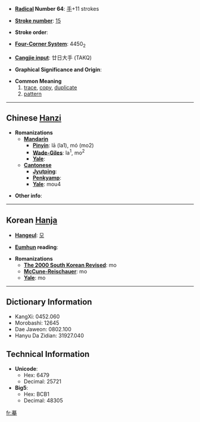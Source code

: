 * '''[[Wiktionary:Chinese radical index| Radical]] Number 64''': [[Wiktionary:Chinese radical index 手|手]]+11 strokes

* '''[[Wiktionary:Chinese total strokes index|Stroke number]]''': [[Wiktionary:Chinese total strokes index 15|15]]

* '''Stroke order''': 

* '''[[Wiktionary:Chinese four corner index|Four-Corner System]]''': 4450<sub>2</sub>

* '''[[Wiktionary:Chinese Cangjie index|Cangjie input]]''': 廿日大手 (TAKQ)

* '''Graphical Significance and Origin''': 

* '''Common Meaning'''
*# [[trace]], [[copy]], [[duplicate]]
*# [[pattern]]

----

== Chinese [[Hanzi]] ==

* '''Romanizations'''
** '''[[Mandarin]]'''
*** '''[[Pinyin]]''': lā (la1), mó (mo2)
*** '''[[Wade-Giles]]''': la<sup>1</sup>, mo<sup>2</sup>
*** '''[[Yale]]''': 
** '''[[Cantonese]]'''
*** '''[[Jyutping]]''':
*** '''[[Penkyamp]]''': 
*** '''[[Yale]]''': mou4

* '''Other info''': 

----

== Korean [[Hanja]] ==

* '''[[Hangeul]]''': [[모]]

* '''[[Eumhun]] reading''': 

* '''Romanizations'''
** '''[[The 2000 South Korean Revised Romanization|The 2000 South Korean Revised]]''': mo
** '''[[McCune-Reischauer]]''': mo
** '''[[Yale]]''': mo

----

== Dictionary Information ==

* KangXi: 0452.060
* Morobashi: 12645
* Dae Jaweon: 0802.100
* Hanyu Da Zidian: 31927.040

== Technical Information ==

* '''Unicode''':
** Hex: 6479
** Decimal: 25721
* '''Big5''':
** Hex: BCB1
** Decimal: 48305

[[fr:摹]]